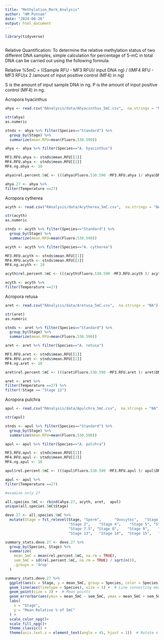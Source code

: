 ```yaml
---
title: "Methylation_Mark_Analysis"
author: "HM Putnam"
date: "2024-08-26"
output: html_document
---
```


```r
library(tidyverse)
```


```r


```


Relative Quantification: To determine the relative methylation status of two different DNA samples,
simple calculation for percentage of 5-mC in total DNA can be carried out using the following formula:

Relative %5mC = ((Sample RFU - MF3 RFU)/ input DNA ng) / ((MF4 RFU - MF3 RFU)x 2 /amount of input positive control (MF4) in ng)

S is the amount of input sample DNA in ng.
P is the amount of input positive control (MF4) in ng.

Acropora hyacinthus
```r
ahya <- read.csv("RAnalysis/data/Ahyacinthus_5mC.csv",  na.strings = "NA")

str(ahya)
as.numeric

stnds <- ahya %>% filter(Species=="Standard") %>%
  group_by(Stage) %>%
  summarize(mean.RFU=mean(Fluoro.530.590))

ahya <- ahya %>% filter(Species=="A. hyacinthus") 

MF3.RFU.ahya <- stnds$mean.RFU[[1]]
MF4.RFU.ahya <- stnds$mean.RFU[[2]]
MF4.ng.ahya <- 10

ahya$rel.percent.5mC <- (((ahya$Fluoro.530.590 -MF3.RFU.ahya )/ ahya$DNA.ng) / ((MF4.RFU.ahya - MF3.RFU.ahya)* 2 /MF4.ng.ahya))*100

ahya.27 <- ahya %>%
filter(Temperature ==27)

```

Acropora cytherea
```r
acyth <- read.csv("RAnalysis/data/Acytherea_5mC.csv",  na.strings = "NA")

str(acyth)
as.numeric

stnds <- acyth %>% filter(Species=="Standard") %>%
  group_by(Stage) %>%
  summarize(mean.RFU=mean(Fluoro.530.590))

acyth <- acyth %>% filter(Species=="A. cytherea") 

MF3.RFU.acyth <- stnds$mean.RFU[[1]]
MF4.RFU.acyth <- stnds$mean.RFU[[2]]
MF4.ng.acyth <- 10

acyth$rel.percent.5mC <- (((acyth$Fluoro.530.590 -MF3.RFU.acyth )/ acyth$DNA.ng) / ((MF4.RFU.acyth - MF3.RFU.acyth)* 2 /MF4.ng.acyth))*100

acyth <- acyth %>%
filter(Temperature ==27)

```
Acropora retusa
```r
aret <- read.csv("RAnalysis/data/Aretusa_5mC.csv",  na.strings = "NA")

str(aret)
as.numeric

stnds <- aret %>% filter(Species=="Standard") %>%
  group_by(Stage) %>%
  summarize(mean.RFU=mean(Fluoro.530.590))

aret <- aret %>% filter(Species=="A. retusa") 

MF3.RFU.aret <- stnds$mean.RFU[[1]]
MF4.RFU.aret <- stnds$mean.RFU[[2]]
MF4.ng.aret <- 10

aret$rel.percent.5mC <- (((aret$Fluoro.530.590 -MF3.RFU.aret )/ aret$DNA.ng) / ((MF4.RFU.aret - MF3.RFU.aret)* 2 /MF4.ng.aret))*100

aret <- aret %>%
filter(Temperature ==27) %>%
filter(!Stage == "Stage 12")
```
Acropora pulchra
```r
apul <- read.csv("RAnalysis/data/Apulchra_5mC.csv",  na.strings = "NA")

str(apul)

stnds <- apul %>% filter(Species=="Standard") %>%
  group_by(Stage) %>%
  summarize(mean.RFU=mean(Fluoro.530.590))

apul <- apul %>% filter(Species=="A. pulchra") 

MF3.RFU.apul <- stnds$mean.RFU[[1]]
MF4.RFU.apul <- stnds$mean.RFU[[2]]
MF4.ng.apul <- 10

apul$rel.percent.5mC <- (((apul$Fluoro.530.590 -MF3.RFU.apul )/ apul$DNA.ng) / ((MF4.RFU.apul - MF3.RFU.apul)* 2 /MF4.ng.apul))*100

apul <- apul %>%
filter(Temperature ==27)

```

```r
#examine only 27

all.species.5mC <- rbind(ahya.27, acyth, aret,  apul)
unique(all.species.5mC$Stage)

devo.27 <- all.species.5mC %>% 
  mutate(Stage = fct_relevel(Stage, "Sperm",      "Ovocytes",   "Stage 1 ",   "Stage 2",    
                             "Stage 3",    "Stage 4",    "Stage 5", "Stage 5.5",    "Stage 6",   "Stage 7",    
                             "Stage 7.5", "Stage 8",    "Stage 9",    "Stage 10",   "Stage 11",   "Stage 12",   
                             "Stage 13",   "Stage 14",  "Stage 15",   "Stage 16",   "Stage 17",   "Stage 17.5"))

summary_stats.devo.27 <- devo.27 %>%
  group_by(Species, Stage) %>%
  summarize(
    mean_5mC = mean(rel.percent.5mC, na.rm = TRUE),
    sem_5mC = sd(rel.percent.5mC, na.rm = TRUE) / sqrt(n()),
    .groups = 'drop'
  )

summary_stats.devo.27 %>%
  ggplot(aes(x = Stage, y = mean_5mC, group = Species, color = Species)) +
  geom_line(aes(linetype = Species), size = 1) +  # Line connecting mean points
  geom_point(size = 3) +  # Mean points
  geom_errorbar(aes(ymin = mean_5mC - sem_5mC, ymax = mean_5mC + sem_5mC), width = 0.2) +  # SEM bars
  labs(
    x = "Stage",
    y = "Mean Relative % of 5mC"
  ) +
  scale_color_npg()+
  scale_fill_npg()+
  theme_classic() +
  theme(axis.text.x = element_text(angle = 45, hjust = 1))  # Rotate x-axis labels for better readability


```

